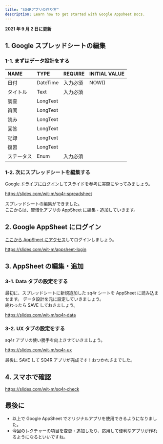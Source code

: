 ```yaml
---
title: "SQ4Rアプリの作り方"
description: Learn how to get started with Google Appsheet Docs.
---
```


**2021 年 9 月 2 日に更新**

## 1. Google スプレッドシートの編集

### 1-1. まずはデータ設計をする

| NAME       | TYPE     | REQUIRE  | INITIAL VALUE |
| :--------- | :------- | :------- | :------------ |
| 日付       | DateTime | 入力必須 | NOW()         |
| タイトル   | Text     | 入力必須 |               |
| 調査       | LongText |          |               |
| 質問       | LongText |          |               |
| 読み       | LongText |          |               |
| 回答       | LongText |          |               |
| 記録       | LongText |          |               |
| 復習       | LongText |          |               |
| ステータス | Enum     | 入力必須 |               |

### 1-2. 次にスプレッドシートを編集する

[Google ドライブにログイン](https://drive.google.com/)してスライドを参考に実際にやってみましょう。

https://slides.com/wit-m/sq4r-spreadsheet

スプレッドシートの編集ができました。<br/>
ここからは、習慣化アプリの AppSheet に編集・追加していきます。

## 2. Google AppSheet にログイン

[ここから AppSheet にアクセス](https://www.appsheet.com/)してログインしましょう。

https://slides.com/wit-m/appsheet-login

## 3. AppSheet の編集・追加

### 3-1. Data タブの設定をする

最初に、スプレッドシートに新規追加した sq4r シートを AppSheet に読み込ませます。
データ設計を元に設定していきましょう。<br/>
終わったら SAVE しておきましょう。

https://slides.com/wit-m/sq4r-data

### 3-2. UX タブの設定をする

sq4r アプリの使い勝手を向上させていきましょう。

https://slides.com/wit-m/sq4r-ux

最後に SAVE して SQ4R アプリが完成です！おつかれさまでした。

## 4. スマホで確認

https://slides.com/wit-m/sq4r-check

## 最後に

- 以上で Google AppSheet でオリジナルアプリを使用できるようになりました。
- 今回のレクチャーの項目を変更・追加したり、応用して便利なアプリが作れるようになるといいですね。
